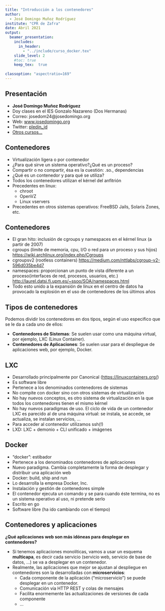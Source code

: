```yaml
---
title: "Introducción a los contenedores"
author: 
  - José Domingo Muñoz Rodríguez
institute: "CPR de Zafra"
date: Abril 2021
output: 
  beamer_presentation:
    includes:
      in_header: 
        - "../include/curso_docker.tex"
    slide_level: 2
    #toc: true
    keep_tex:  true
    
classoption: "aspectratio=169"
---
```


## Presentación

* **José Domingo Muñoz Rodríguez**
* Doy clases en el IES Gonzalo Nazareno (Dos Hermanas)
* Correo: josedom24@josedomingo.org
* Web: [www.josedomingo.org](https://www.josedomingo.org)
* Twitter: [pledin_jd](https://twitter.com/Pledin_JD)
* [Otros cursos...](https://plataforma.josedomingo.org)

## Contenedores

* Virtualización ligera o por contenedor 
* ¿Para qué sirve un sistema operativo?¿Qué es un proceso?
* Compartir o no compartir, ésa es la cuestión: .so., dependencias
* ¿Qué es un contenedor y para qué se utiliza?
* Todos los contenedores utilizan el kérnel del anfitrión
* Precedentes en linux:
  * chroot
  * OpenVZ
  * Linux vservers
* Precedentes en otros sistemas operativos: FreeBSD Jails, Solaris Zones, etc.

## Contenedores

* El gran hito: inclusión de cgroups y namespaces en el kérnel linux (a partir de 2007)
* cgroups (límite de memoria, cpu, I/O o red para un proceso y sus hijos)
[https://wiki.archlinux.org/index.php/Cgroups](https://wiki.archlinux.org/index.php/Cgroups)
* cgroupsv2 (rootless containers)
[https://medium.com/nttlabs/cgroup-v2-596d035be4d7](https://medium.com/nttlabs/cgroup-v2-596d035be4d7)
* namespaces: proporcionan un punto de vista diferente a un proceso(interfaces de red, procesos, usuarios, etc.)
[http://laurel.datsi.fi.upm.es/~ssoo/SOA/namespaces.html](http://laurel.datsi.fi.upm.es/~ssoo/SOA/namespaces.html)
* Todo esto unido a la expansión de linux en el centro de datos ha provocado la explosión en el uso de contenedores de los últimos años

## Tipos de contenedores

Podemos dividir los contenedores en dos tipos, según el uso especifico que se le da a cada uno de ellos:

* **Contenedores de Sistemas**: Se suelen usar como una máquina virtual, por ejemplo, LXC (Linux Container).
* **Contenedores de Aplicaciones**: Se suelen usar para el despliegue de aplicaciones web, por ejemplo, Docker.

## LXC

* Desarrollado principalmente por Canonical ([https://linuxcontainers.org/](https://linuxcontainers.org/))
* Es software libre
* Pertenece a los denominados contenedores de sistemas
* No compite con docker sino con otros sistemas de virtualización
* No hay nuevos conceptos, es otro sistema de virtualización en la que todos los contenedores tienen el mismo kérnel
* No hay nuevos paradigmas de uso. El ciclo de vida de un contenedor LXC es parecido al de una máquina virtual: se instala, se accede, se actualiza, se instalan servicios, ...
* Para acceder al contenedor utilizamos ssh(!)
* LXD: LXC + demonio + CLI unificado + imágenes

## Docker

* “docker”: estibador
* Pertenece a los denominados contenedores de aplicaciones
* Nuevo paradigma. Cambia completamente la forma de desplegar y distribuir una aplicación web
* Docker: build, ship and run
* Lo desarrolla la empresa Docker, Inc.
* Instalación y gestión de contenedores simple
* El contenedor ejecuta un comando y se para cuando éste termina, no es un sistema operativo al uso, ni pretende serlo
* Escrito en go
* Software libre (ha ido cambiando con el tiempo)

## Contenedores y aplicaciones

**¿Qué aplicaciones web son más idóneas para desplegar en contenedores?**

* Si tenemos aplicaciones monolíticas, vamos a usar un esquema **multicapa**, es decir cada servicio (servicio web, servicio de base de datos, ...) se va a desplegar en un contenedor.
* Realmente, las aplicaciones que mejor se ajustan al despliegue en contenedores son la desarrolladas con **microservicios**:
  * Cada componente de la aplicación ("microservicio") se puede desplegar en un contenedor.
  * Comunicación vía HTTP REST y colas de mensajes
  * Facilita enormemente las actualizaciones de versiones de cada componente
  * ...


